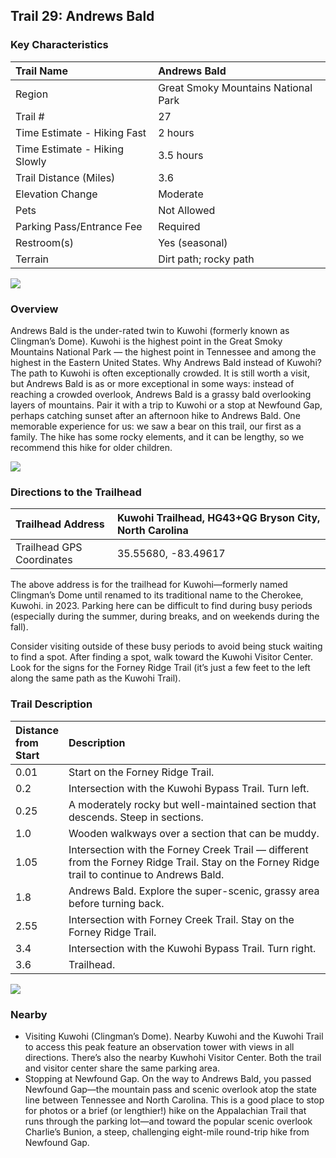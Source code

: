## Trail 29: Andrews Bald

### Key Characteristics

| Trail Name                    | Andrews Bald                        |
|:------------------------------|:------------------------------------|
| Region                        | Great Smoky Mountains National Park |
| Trail \#                      | 27                                  |
| Time Estimate - Hiking Fast   | 2 hours                             |
| Time Estimate - Hiking Slowly | 3.5 hours                           |
| Trail Distance (Miles)        | 3.6                                 |
| Elevation Change              | Moderate                            |
| Pets                          | Not Allowed                         |
| Parking Pass/Entrance Fee     | Required                            |
| Restroom(s)                   | Yes (seasonal)                      |
| Terrain                       | Dirt path; rocky path               |

![](maps/trail-29-map.jpeg)

### Overview

Andrews Bald is the under-rated twin to Kuwohi (formerly known as Clingman's Dome). Kuwohi is the highest point in the Great Smoky Mountains National Park --- the highest point in Tennessee and among the highest in the Eastern United States. Why Andrews Bald instead of Kuwohi? The path to Kuwohi is often exceptionally crowded. It is still worth a visit, but Andrews Bald is as or more exceptional in some ways: instead of reaching a crowded overlook, Andrews Bald is a grassy bald overlooking layers of mountains. Pair it with a trip to Kuwohi or a stop at Newfound Gap, perhaps catching sunset after an afternoon hike to Andrews Bald. One memorable experience for us: we saw a bear on this trail, our first as a family. The hike has some rocky elements, and it can be lengthy, so we recommend this hike for older children.

![](img/trail-29-figure-01.jpg)

### Directions to the Trailhead

| Trailhead Address         | Kuwohi Trailhead, HG43+QG Bryson City, North Carolina |
|:--------------------------|:------------------------------------------------------|
| Trailhead GPS Coordinates | 35.55680, -83.49617                                   |

The above address is for the trailhead for Kuwohi---formerly named Clingman's Dome until renamed to its traditional name to the Cherokee, Kuwohi. in 2023. Parking here can be difficult to find during busy periods (especially during the summer, during breaks, and on weekends during the fall).

Consider visiting outside of these busy periods to avoid being stuck waiting to find a spot. After finding a spot, walk toward the Kuwohi Visitor Center. Look for the signs for the Forney Ridge Trail (it's just a few feet to the left along the same path as the Kuwohi Trail).

### Trail Description

| Distance from Start | Description                                                                                                                                     |
|:--------------------|:------------------------------------------------------------------------------------------------------------------------------------------------|
| 0.01                | Start on the Forney Ridge Trail.                                                                                                                |
| 0.2                 | Intersection with the Kuwohi Bypass Trail. Turn left.                                                                                           |
| 0.25                | A moderately rocky but well-maintained section that descends. Steep in sections.                                                                |
| 1.0                 | Wooden walkways over a section that can be muddy.                                                                                               |
| 1.05                | Intersection with the Forney Creek Trail --- different from the Forney Ridge Trail. Stay on the Forney Ridge trail to continue to Andrews Bald. |
| 1.8                 | Andrews Bald. Explore the super-scenic, grassy area before turning back.                                                                        |
| 2.55                | Intersection with Forney Creek Trail. Stay on the Forney Ridge Trail.                                                                           |
| 3.4                 | Intersection with the Kuwohi Bypass Trail. Turn right.                                                                                          |
| 3.6                 | Trailhead.                                                                                                                                      |

![](img/trail-29-figure-02.jpg)

### Nearby

-   Visiting Kuwohi (Clingman's Dome). Nearby Kuwohi and the Kuwohi Trail to access this peak feature an observation tower with views in all directions. There's also the nearby Kuwhohi Visitor Center. Both the trail and visitor center share the same parking area.
-   Stopping at Newfound Gap. On the way to Andrews Bald, you passed Newfound Gap---the mountain pass and scenic overlook atop the state line between Tennessee and North Carolina. This is a good place to stop for photos or a brief (or lengthier!) hike on the Appalachian Trail that runs through the parking lot---and toward the popular scenic overlook Charlie's Bunion, a steep, challenging eight-mile round-trip hike from Newfound Gap.
